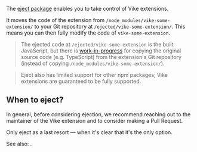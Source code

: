 
The [eject package](https://github.com/snake-py/eject) enables you to take control of Vike extensions.

It moves the code of the extension from `/node_modules/vike-some-extension/` to your Git repository at `/ejected/vike-some-extension/`. This means you can then fully modify the code of `vike-some-extension`.

> The ejected code at `/ejected/vike-some-extension` is the built JavaScript, but there is [work-in-progress](https://github.com/snake-py/eject/issues/4) for copying the original source code (e.g. TypeScript) from the extension's Git repository (instead of copying `/node_modules/vike-some-extension/`).

> Eject also has limited support for other npm packages; Vike extensions are guaranteed to be fully supported.

## When to eject?

In general, before considering ejection, we recommend reaching out to the maintainer of the Vike extension and to consider making a Pull Request.

Only eject as a last resort &mdash; when it's clear that it's the only option.

See also: <Link href="/extension-vs-custom" />.
